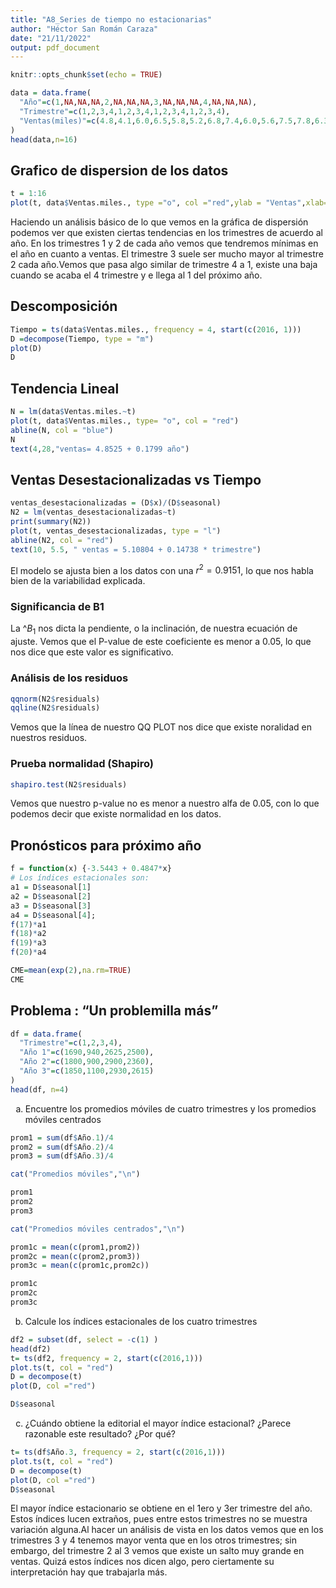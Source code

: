 ---
title: "A8_Series de tiempo no estacionarias"
author: "Héctor San Román Caraza"
date: "21/11/2022"
output: pdf_document
---

```{r setup, include=FALSE}
knitr::opts_chunk$set(echo = TRUE)
```

```{r}
data = data.frame(
  "Año"=c(1,NA,NA,NA,2,NA,NA,NA,3,NA,NA,NA,4,NA,NA,NA),
  "Trimestre"=c(1,2,3,4,1,2,3,4,1,2,3,4,1,2,3,4),
  "Ventas(miles)"=c(4.8,4.1,6.0,6.5,5.8,5.2,6.8,7.4,6.0,5.6,7.5,7.8,6.3,5.9,8.0,8.4)
)
head(data,n=16)
```

## Grafico de dispersion de los datos
```{r}
t = 1:16
plot(t, data$Ventas.miles., type ="o", col ="red",ylab = "Ventas",xlab="Tiempo", main = "Ventas por año")
```

Haciendo un análisis básico de lo que vemos en la gráfica de dispersión podemos ver que existen ciertas tendencias en los trimestres de acuerdo al año. En los trimestres 1 y 2 de cada año vemos que tendremos mínimas en el año en cuanto a ventas. El trimestre 3 suele ser mucho mayor al trimestre 2 cada año.Vemos que pasa algo similar de trimestre 4 a 1, existe una baja cuando se acaba el 4 trimestre y e llega al 1 del próximo año. 


## Descomposición 

```{r}
Tiempo = ts(data$Ventas.miles., frequency = 4, start(c(2016, 1)))
D =decompose(Tiempo, type = "m")
plot(D)
D
```



## Tendencia Lineal
```{r}
N = lm(data$Ventas.miles.~t)
plot(t, data$Ventas.miles., type= "o", col = "red")
abline(N, col = "blue")
N
text(4,28,"ventas= 4.8525 + 0.1799 año")
```




## Ventas Desestacionalizadas vs Tiempo

```{r}
ventas_desestacionalizadas = (D$x)/(D$seasonal)
N2 = lm(ventas_desestacionalizadas~t)
print(summary(N2))
plot(t, ventas_desestacionalizadas, type = "l")
abline(N2, col = "red")
text(10, 5.5, " ventas = 5.10804 + 0.14738 * trimestre")
```



El modelo se ajusta bien a los datos con una $r^2 = 0.9151$, lo que nos habla bien de la variabilidad explicada.


### Significancia de B1

La \^$B_{1}$ nos dicta la pendiente, o la inclinación, de nuestra ecuación de ajuste. Vemos que el P-value de este coeficiente es menor a 0.05, lo que nos dice que este valor es significativo.

###  Análisis de los residuos

```{r}
qqnorm(N2$residuals)
qqline(N2$residuals)
```

Vemos que la línea de nuestro QQ PLOT nos dice que existe noralidad en nuestros residuos.

### Prueba normalidad (Shapiro)

```{r}
shapiro.test(N2$residuals)
```
Vemos que nuestro p-value no es menor a nuestro alfa de 0.05, con lo que podemos decir que existe normalidad en los datos.

## Pronósticos para próximo año

```{r}
f = function(x) {-3.5443 + 0.4847*x}
# Los índices estacionales son: 
a1 = D$seasonal[1]
a2 = D$seasonal[2]
a3 = D$seasonal[3]
a4 = D$seasonal[4];
f(17)*a1
f(18)*a2
f(19)*a3
f(20)*a4
```



```{r}
CME=mean(exp(2),na.rm=TRUE)
CME
```


## Problema : "Un problemilla más"

```{r}
df = data.frame(
  "Trimestre"=c(1,2,3,4),
  "Año 1"=c(1690,940,2625,2500),
  "Año 2"=c(1800,900,2900,2360),
  "Año 3"=c(1850,1100,2930,2615)
)
head(df, n=4)
```

a) Encuentre los promedios móviles de cuatro trimestres y los promedios móviles centrados

```{r}
prom1 = sum(df$Año.1)/4
prom2 = sum(df$Año.2)/4
prom3 = sum(df$Año.3)/4

cat("Promedios móviles","\n")

prom1
prom2
prom3

cat("Promedios móviles centrados","\n")

prom1c = mean(c(prom1,prom2))
prom2c = mean(c(prom2,prom3))
prom3c = mean(c(prom1c,prom2c))

prom1c
prom2c
prom3c

```

b) Calcule los índices estacionales de los cuatro trimestres

```{r}
df2 = subset(df, select = -c(1) )
head(df2)
t= ts(df2, frequency = 2, start(c(2016,1)))
plot.ts(t, col = "red")
D = decompose(t)
plot(D, col ="red")
```


```{r}
D$seasonal
```

c) ¿Cuándo obtiene la editorial el mayor índice estacional? ¿Parece razonable este resultado? ¿Por qué?

```{r}
t= ts(df$Año.3, frequency = 2, start(c(2016,1)))
plot.ts(t, col = "red")
D = decompose(t)
plot(D, col ="red")
D$seasonal
```


El mayor índice estacionario se obtiene en el 1ero y 3er trimestre del año. Estos índices lucen extraños, pues entre estos trimestres no se muestra variación alguna.Al hacer un análisis de vista en los datos vemos que en los trimestres 3 y 4 tenemos mayor venta que en los otros trimestres; sin embargo, del trimestre 2 al 3 vemos que existe un salto muy grande en ventas. Quizá estos índices nos dicen algo, pero ciertamente su interpretación hay que trabajarla más.



































